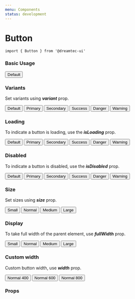```yaml
---
menu: Components
status: development
---
```



# Button

```
import { Button } from '@dreamtec-ui'
```

### Basic Usage

<Playground>
  <Button>Default</Button>
</Playground>

### Variants

Set variants using ***variant*** prop.

<Playground>
  <ButtonGroups>
    <Button>Default</Button>
    <Button variant="primary">Primary</Button>
    <Button variant="secondary">Secondary</Button>
    <Button variant="success">Success</Button>
    <Button variant="danger">Danger</Button>
    <Button variant="warning">Warning</Button>
  </ButtonGroups>
</Playground>

### Loading

To indicate a button is loading, use the ***isLoading*** prop.

<Playground>
  <ButtonGroups>
    <Button isLoading>Default</Button>
    <Button isLoading variant="primary">Primary</Button>
    <Button isLoading variant="secondary">Secondary</Button>
    <Button isLoading variant="success">Success</Button>
    <Button isLoading variant="danger">Danger</Button>
    <Button isLoading variant="warning">Warning</Button>
  </ButtonGroups>
</Playground>

### Disabled

To indicate a button is disabled, use the ***isDisabled*** prop.

<Playground>
  <ButtonGroups>
    <Button isDisabled>Default</Button>
    <Button isDisabled variant="primary">Primary</Button>
    <Button isDisabled variant="secondary">Secondary</Button>
    <Button isDisabled variant="success">Success</Button>
    <Button isDisabled variant="danger">Danger</Button>
    <Button isDisabled variant="warning">Warning</Button>
  </ButtonGroups>
</Playground>

### Size

Set sizes using ***size*** prop.

<Playground>
  <ButtonGroups>
    <Button size="small">Small</Button>
    <Button size="normal">Normal</Button>
    <Button size="medium">Medium</Button>
    <Button size="large">Large</Button>
  </ButtonGroups>
</Playground>

### Display

To take full width of the parent element, use ***fullWidth*** prop.

<Playground>
  <ButtonGroups>
    <Button fullWidth size="small">Small</Button>
    <Button fullWidth size="normal">Normal</Button>
    <Button fullWidth size="medium">Medium</Button>
    <Button fullWidth size="large">Large</Button>
  </ButtonGroups>
</Playground>

### Custom width

Custom button width, use ***width*** prop.

<Playground>
  <ButtonGroups>
    <Button width={400}>Normal 400</Button>
    <Button width={600}>Normal 600</Button>
    <Button width={800}>Normal 800</Button>
  </ButtonGroups>
</Playground>

### Props

<Props of={Button} />